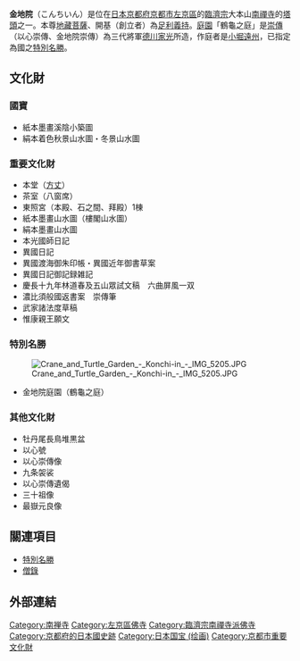 {{日本寺院
| name = 金地院
| img = File:091128 Konchiin Nanzenji Kyoto Japan11s3.jpg
| img_capt = 方丈、鶴龜之庭
| image_width = 300
| nihongo = 金地院
| hiragana = こんちいん
| romaji = Konchi-in
| location = [[京都府|京都府]][[京都市|京都市]][[左京區|左京區]]南禪寺福地町86-12
| sangou = 
| section = [[南禪寺_(京都市)|南禪寺]][[塔頭|塔頭]]
| god = [[地藏菩薩|地藏菩薩]]
| found_year = [[應永|應永]]年間（1394年～1427年）
| founder = [[足利義持|足利義持]]（開基）
| official_name = 
| alias = 
| struct = 
| title = 
| cultural_collection = 紙本墨畫溪陰小築圖・絹本着色秋景冬景山水圖（國寶）<br>方丈、東照宮、本光國師日記 他（重要文化財）<br>庭園（特別名勝）
}}
'''金地院'''（こんちいん）是位在[[日本|日本]][[京都府|京都府]][[京都市|京都市]][[左京區|左京區]]的[[臨濟宗|臨濟宗]]大本山[[南禪寺_(京都市)|南禪寺]]的[[塔頭|塔頭]]之一。本尊[[地藏菩薩|地藏菩薩]]、開基（創立者）為[[足利義持|足利義持]]。[[庭園|庭園]]「鶴龜之庭」是[[崇傳|崇傳]]（以心崇傳、金地院崇傳）為三代將軍[[德川家光|德川家光]]所造，作庭者是[[小堀遠州|小堀遠州]]，已指定為國之[[特別名勝|特別名勝]]。

== 文化財 ==
=== 國寶 ===
*紙本墨畫溪陰小築圖
*絹本着色秋景山水圖・冬景山水圖

=== 重要文化財 ===
*本堂（[[方丈|方丈]]）
*茶室（八窗席）
*東照宮（本殿、石之間、拜殿）1棟
*紙本墨畫山水圖（樓閣山水圖）
*絹本墨畫山水圖
*本光國師日記
*異國日記
*異國渡海御朱印帳・異國近年御書草案
*異國日記御記録雑記
*慶長十九年林道春及五山眾試文稿　六曲屏風一双
*濃比須般國返書案　崇傳筆
*武家諸法度草稿
*惟康親王願文

=== 特別名勝 ===
[[File:Crane_and_Turtle_Garden_-_Konchi-in_-_IMG_5205.JPG|thumb]]
*金地院庭園（鶴龜之庭）

=== 其他文化財 ===
*牡丹尾長鳥堆黒盆
*以心號
*以心崇傳像
*九条袈裟
*以心崇傳遺偈
*三十祖像
*最嶽元良像

== 關連項目 ==
*[[特別名勝|特別名勝]]
*[[僧錄|僧錄]]

== 外部連結 ==
{{Commonscat|Konchi-in}}

{{Japanese Special Scenery}}
{{DEFAULTSORT:Konchiin}}
[[Category:南禅寺|Category:南禅寺]]
[[Category:左京區佛寺|Category:左京區佛寺]]
[[Category:臨濟宗南禪寺派佛寺|Category:臨濟宗南禪寺派佛寺]]
[[Category:京都府的日本國史跡|Category:京都府的日本國史跡]]
[[Category:日本国宝_(绘画)|Category:日本国宝 (绘画)]]
[[Category:京都市重要文化財|Category:京都市重要文化財]]